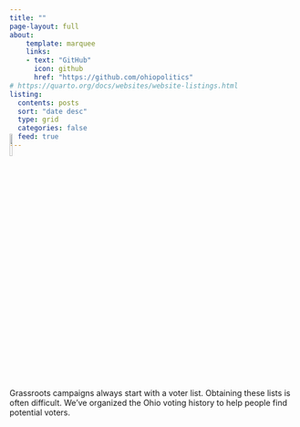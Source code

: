 ```yaml
---
title: ""
page-layout: full
about: 
    template: marquee
    links: 
    - text: "GitHub"
      icon: github
      href: "https://github.com/ohiopolitics"
# https://quarto.org/docs/websites/website-listings.html
listing:
  contents: posts
  sort: "date desc"
  type: grid
  categories: false
  feed: true
---
```


<!-- HERO SECTION -->
::: {.column-screen}
![](images/bg_hero.png){style="transform: translateY(-3em); height: 10% !important;"}
:::


Grassroots campaigns always start with a voter list. Obtaining these lists is often difficult. We've organized the Ohio voting history to help people find potential voters.

<br><br>